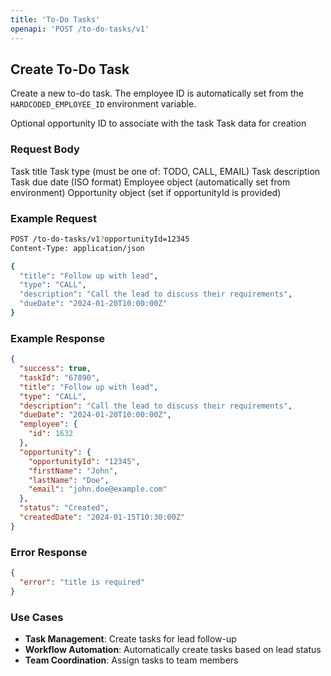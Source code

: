 ```yaml
---
title: 'To-Do Tasks'
openapi: 'POST /to-do-tasks/v1'
---
```


## Create To-Do Task

Create a new to-do task. The employee ID is automatically set from the `HARDCODED_EMPLOYEE_ID` environment variable.

<ParamField path="query" type="string" name="opportunityId">
  Optional opportunity ID to associate with the task
</ParamField>

<ParamField path="body" type="object" name="taskData" required>
  Task data for creation
</ParamField>

### Request Body

<ParamField path="body" type="string" name="title" required>
  Task title
</ParamField>

<ParamField path="body" type="string" name="type" required>
  Task type (must be one of: TODO, CALL, EMAIL)
</ParamField>

<ParamField path="body" type="string" name="description">
  Task description
</ParamField>

<ParamField path="body" type="string" name="dueDate">
  Task due date (ISO format)
</ParamField>

<ParamField path="body" type="object" name="employee">
  Employee object (automatically set from environment)
</ParamField>

<ParamField path="body" type="object" name="opportunity">
  Opportunity object (set if opportunityId is provided)
</ParamField>

### Example Request

```bash
POST /to-do-tasks/v1?opportunityId=12345
Content-Type: application/json

{
  "title": "Follow up with lead",
  "type": "CALL",
  "description": "Call the lead to discuss their requirements",
  "dueDate": "2024-01-20T10:00:00Z"
}
```

### Example Response

```json
{
  "success": true,
  "taskId": "67890",
  "title": "Follow up with lead",
  "type": "CALL",
  "description": "Call the lead to discuss their requirements",
  "dueDate": "2024-01-20T10:00:00Z",
  "employee": {
    "id": 1632
  },
  "opportunity": {
    "opportunityId": "12345",
    "firstName": "John",
    "lastName": "Doe",
    "email": "john.doe@example.com"
  },
  "status": "Created",
  "createdDate": "2024-01-15T10:30:00Z"
}
```

### Error Response

```json
{
  "error": "title is required"
}
```

### Use Cases

- **Task Management**: Create tasks for lead follow-up
- **Workflow Automation**: Automatically create tasks based on lead status
- **Team Coordination**: Assign tasks to team members
